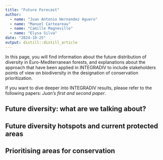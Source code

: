 ```yaml
---
title: "Future Forecast"
author: 
  - name: "Juan Antonio Hernandez Aguero"
  - name: "Manuel Carteareau"
  - name: "Camille Magneville"
  - name: "Elysa Silva"
date: "2024-10-25"
output: distill::distill_article
---
```


In this page, you will find information about the future distribution of diversity in Euro-Mediterranean forests, and explanations about the approach that have been applied in INTEGRADIV to include stakeholders points of view on biodiversity in the designation of conservation prioritization.

If you want to dive deeper into INTEGRADIV results, please refer to the following papers: _Juan's first and second paper_.


## Future diversity: what are we talking about?


## Future diversity hotspots and current protected areas


## Prioritising areas for conservation
